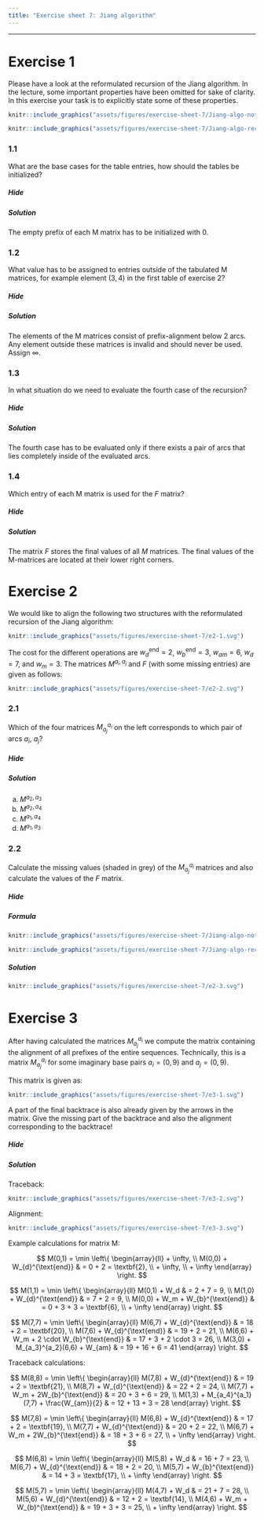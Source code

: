 ```yaml
---
title: "Exercise sheet 7: Jiang algorithm"
---
```



---------------------------------

# Exercise 1

<!--- --------------------------------- -->

::: {.question data-latex=""}

Please have a look at the reformulated recursion of the Jiang algorithm.
In the lecture, some important properties have been omitted for sake of clarity.
In this exercise your task is to explicitly state some of these properties.

```r
knitr::include_graphics("assets/figures/exercise-sheet-7/Jiang-algo-notation.pdf.png")
```

```r
knitr::include_graphics("assets/figures/exercise-sheet-7/Jiang-algo-recursion.png")
```
:::

<!--- --------------------------------- -->

### 1.1

::: {.question data-latex=""}

What are the base cases for the table entries, how should the tables be initialized?

:::

#### {.tabset}

##### Hide

##### Solution

::: {.answer data-latex=""}

The empty prefix of each M matrix has to be initialized with 0.

:::

#### {-}

<!--- --------------------------------- -->

### 1.2

::: {.question data-latex=""}

What value has to be assigned to entries outside of the tabulated M matrices, for example element $(3,4)$ in the first table of exercise 2?

:::

#### {.tabset}

##### Hide

##### Solution

::: {.answer data-latex=""}

The elements of the M matrices consist of prefix-alignment below 2 arcs.
Any element outside these matrices is invalid and should never be used. Assign $\infty$.

:::

#### {-}

<!--- --------------------------------- -->

### 1.3

::: {.question data-latex=""}

In what situation do we need to evaluate the fourth case of the recursion?

:::

#### {.tabset}

##### Hide

##### Solution

::: {.answer data-latex=""}

The fourth case has to be evaluated only if there exists a pair of arcs that lies completely inside of the evaluated arcs.

:::

#### {-}

<!--- --------------------------------- -->

### 1.4

::: {.question data-latex=""}

Which entry of each M matrix is used for the $F$ matrix?

:::

#### {.tabset}

##### Hide

##### Solution

::: {.answer data-latex=""}

The matrix $F$ stores the final values of all $M$ matrices. The final values of the M-matrices are located at their lower right corners.

:::

#### {-}

<!--- --------------------------------- -->

# Exercise 2

<!--- --------------------------------- -->

::: {.question data-latex=""}

We would like to align the following two structures with the reformulated recursion of the Jiang algorithm:

```r
knitr::include_graphics("assets/figures/exercise-sheet-7/e2-1.svg")
```

The cost for the different operations are $w_d^{\text{end}}=2$, $w_b^{\text{end}}=3$, $w_{am}=6$, $w_d=7$, and $w_m=3$.
The matrices $M^{a_i,a_j}$ and $F$ (with some missing entries) are given as follows:

```r
knitr::include_graphics("assets/figures/exercise-sheet-7/e2-2.svg")
```

:::

<!--- --------------------------------- -->

### 2.1

::: {.question data-latex=""}

Which of the four matrices $M^{a_i}_{a_j}$ on the left corresponds to which pair of arcs $a_i$, $a_j$?

:::

#### {.tabset}

##### Hide

##### Solution

::: {.answer data-latex=""}

a. $M^{a_2,a_3}$
b. $M^{a_2,a_4}$
c. $M^{a_1,a_4}$
d. $M^{a_1,a_3}$

:::

#### {-}

<!--- --------------------------------- -->

### 2.2

::: {.question data-latex=""}

Calculate the missing values (shaded in grey) of the $M^{a_i}_{a_j}$ matrices and also calculate the values of the $F$ matrix.

:::

#### {.tabset}

##### Hide

##### Formula

::: {.answer data-latex=""}

```r
knitr::include_graphics("assets/figures/exercise-sheet-7/Jiang-algo-notation.pdf.png")
```

```r
knitr::include_graphics("assets/figures/exercise-sheet-7/Jiang-algo-recursion.png")
```

:::

##### Solution

::: {.answer data-latex=""}

```r
knitr::include_graphics("assets/figures/exercise-sheet-7/e2-3.svg")
```

:::

#### {-}

<!--- --------------------------------- -->

# Exercise 3

<!--- --------------------------------- -->

::: {.question data-latex=""}

After having calculated the matrices $M^{a_i}_{a_j}$ we compute the matrix containing the alignment of all prefixes of the entire sequences.
Technically, this is a matrix $M^{a_i}_{a_j}$ for some imaginary base pairs $a_i=(0,9)$ and $a_j=(0,9)$.

This matrix is given as:

```r
knitr::include_graphics("assets/figures/exercise-sheet-7/e3-1.svg")
```

A part of the final backtrace is also already given by the arrows in the matrix.
Give the missing part of the backtrace and also the alignment corresponding to the backtrace!

:::

#### {.tabset}

##### Hide

##### Solution

::: {.answer data-latex=""}

Traceback:

```r
knitr::include_graphics("assets/figures/exercise-sheet-7/e3-2.svg")
```

Alignment:

```r
knitr::include_graphics("assets/figures/exercise-sheet-7/e3-3.svg")
```

Example calculations for matrix M:

$$
M(0,1) = \min \left\{
\begin{array}{ll}
+ \infty, \\
M(0,0) + W_{d}^{\text{end}} & = 0 + 2 = \textbf{2}, \\
+ \infty, \\
+ \infty
\end{array}
\right.
$$

$$
M(1,1) = \min \left\{
\begin{array}{ll}
M(0,1) + W_d & = 2 + 7 = 9, \\
M(1,0) + W_{d}^{\text{end}} & = 7 + 2 = 9, \\
M(0,0) + W_m + W_{b}^{\text{end}} & = 0 + 3 + 3 = \textbf{6}, \\
+ \infty
\end{array}
\right.
$$

$$
M(7,7) = \min \left\{
\begin{array}{ll}
M(6,7) + W_{d}^{\text{end}} & = 18 + 2 = \textbf{20}, \\
M(7,6) + W_{d}^{\text{end}} & = 19 + 2 = 21, \\
M(6,6) + W_m + 2 \cdot W_{b}^{\text{end}} & = 17 + 3 + 2 \cdot 3 = 26, \\
M(3,0) + M_{a_3}^{a_2}(6,6) + W_{am} & = 19 + 16 + 6 = 41
\end{array}
\right.
$$

Traceback calculations:

$$
M(8,8) = \min \left\{
\begin{array}{ll}
M(7,8) + W_{d}^{\text{end}} & = 19 + 2 = \textbf{21}, \\
M(8,7) + W_{d}^{\text{end}} & = 22 + 2 = 24, \\
M(7,7) + W_m + 2W_{b}^{\text{end}} & = 20 + 3 + 6 = 29, \\
M(1,3) + M_{a_4}^{a_1}(7,7) + \frac{W_{am}}{2} & = 12 + 13 + 3 = 28
\end{array}
\right.
$$

$$
M(7,8) = \min \left\{
\begin{array}{ll}
M(6,8) + W_{d}^{\text{end}} & = 17 + 2 = \textbf{19}, \\
M(7,7) + W_{d}^{\text{end}} & = 20 + 2 = 22, \\
M(6,7) + W_m + 2W_{b}^{\text{end}} & = 18 + 3 + 6 = 27, \\
+ \infty
\end{array}
\right.
$$

$$
M(6,8) = \min \left\{
\begin{array}{ll}
M(5,8) + W_d & = 16 + 7 = 23, \\
M(6,7) + W_{d}^{\text{end}} & = 18 + 2 = 20, \\
M(5,7) + W_{b}^{\text{end}} & = 14 + 3 = \textbf{17}, \\
+ \infty
\end{array}
\right.
$$

$$
M(5,7) = \min \left\{
\begin{array}{ll}
M(4,7) + W_d & = 21 + 7 = 28, \\
M(5,6) + W_{d}^{\text{end}} & = 12 + 2 = \textbf{14}, \\
M(4,6) + W_m + W_{b}^{\text{end}} & = 19 + 3 + 3 = 25, \\
+ \infty
\end{array}
\right.
$$
:::


#### {-}

<!--- --------------------------------- -->
